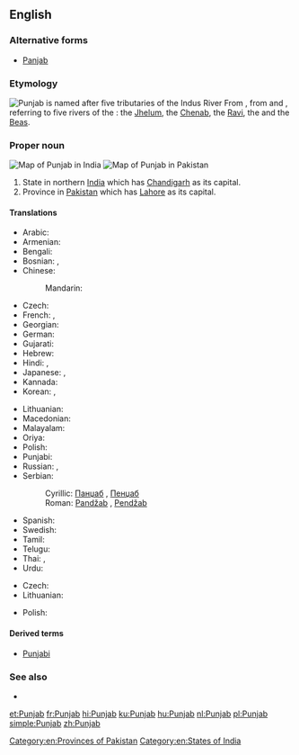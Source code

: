 ==English==
{{wikipedia}}

===Alternative forms===
* [[Panjab]]

===Etymology===
[[File:Indus_river.svg|thumb|Punjab is named after five tributaries of the Indus River]]
From {{etyl|fa}} {{term|sc=fa-Arab|پنجاب||Land of the Five Rivers|lang=fa}}, from {{term|sc=fa-Arab|پنج|tr=panj|lang=fa||five}} and {{term|sc=fa-Arab|اب|آب|tr=āb|water|lang=fa}}, referring to five rivers of the {{w|Punjab region}}: the [[w:Jhelum River|Jhelum]], the [[w:Chenab River|Chenab]], the [[w:Ravi River|Ravi]], the {{w|Sutlej}} and the [[w:Beas River|Beas]].

===Proper noun===
{{en-proper noun}}
[[Image:Punjab in India (disputed hatched).svg|thumb|Map of Punjab in India]]
[[Image:Punjab in Pakistan (claims hatched).svg|thumb|Map of Punjab in Pakistan]]
# State in northern [[India]] which has [[Chandigarh]] as its capital.
# Province in [[Pakistan]] which has [[Lahore]] as its capital.

====Translations====
{{trans-top|state in India}}
* Arabic: {{t|ar|البنجاب|m|tr=al-banjaab}}
* Armenian: {{t-|hy|Փենջաբ|tr=P’enǰab}}
* Bengali: {{t|bn|পাঞ্জাব|tr=Panjab|sc=Beng|xs=Bengali}}
* Bosnian: {{t-|bs|Pandžab|m}}, {{t-|bs|Pendžab|m}}
* Chinese:
*: Mandarin: {{t|cmn|旁遮普邦|tr=Pángzhēpǔ-bāng|sc=Hani}}
* Czech: {{t-|cs|Paňdžáb|m}}
* French: {{t|fr|Penjab|m}},  {{t|fr|Pendjab|m}}
* Georgian: {{t|ka|პენჯაბი|sc=Geor|xs=Georgian}}
* German: {{t|de|Pandjab}}
* Gujarati: {{t|gu|પંજાબ|tr=Pa.njāb|sc=Gujr|xs=Gujarati}}
* Hebrew: {{t|he|פנג'אב}}
* Hindi: {{t+|hi|पंजाब|tr=panjāb|xs=Hindi}},  {{t|hi|पञ्जाब|tr=panjāb|xs=Hindi}}
* Japanese: {{t|ja|パンジャーブ州|tr=Panjābu-shū}},  {{t|ja|パンジャーブ|tr=Panjābu}}
* Kannada: {{t-|kn|ಪಂಜಾಬ್|tr=pan̄jāb|sc=Knda|xs=Kannada}}
* Korean: {{t|ko|펀자브|tr=Peonjabeu|sc=Hang}},  {{t|ko|펀자브 주|tr=Peonjabeu ju|sc=Hang}}
{{trans-mid}}
* Lithuanian: {{t|lt|Pandžabas|m|xs=Lithuanian}}
* Macedonian: {{t-|mk|Пенџаб|m|tr=Péndžab}}
* Malayalam: {{t|ml|പഞ്ചാബ്|tr=Pa.nčāb|sc=Mlym|xs=Malayalam}}
* Oriya: {{t|or|ପଞ୍ଜାବ|tr=Pô.njābô|sc=Orya|xs=Oriya}}
* Polish: {{t-|pl|Pendżab|m}}
* Punjabi: {{t|pa|ਪੰਜਾਬ|tr=Pa.njāb|sc=Guru|xs=Punjabi}}
* Russian: {{t|ru|Панджаб|m|tr=Pandžáb}},  {{t|ru|Пенджаб|m|tr=Pendžáb}}
* Serbian:
*: Cyrillic: [[Панџаб#Serbian|Панџаб]] {{m}}, [[Пенџаб#Serbian|Пенџаб]] {{m}}
*: Roman: [[Pandžab#Serbian|Pandžab]] {{m}}, [[Pendžab#Serbian|Pendžab]] {{m}}
* Spanish: {{t|es|Penjab|m}}
* Swedish: {{t|sv|Punjab}}
* Tamil: {{t|ta|பஞ்சாப்|tr=Pa.nčāp|xs=Tamil}}
* Telugu: {{t|te|పంజాబ్}}
* Thai: {{t|th|รัฐปัญจาบ|tr=rát bpan-jàap}},  {{t|th|ปัญจาบ|tr=bpan-jàap}}
* Urdu: {{t-|ur|پنجاب|tr=panjāb|xs=Urdu}}
{{trans-bottom}}

{{trans-top|province in Pakistan}}
* Czech: {{t-|cs|Paňdžáb|m}}
* Lithuanian: {{t|lt|pandžabas|m|xs=Lithuanian}}
{{trans-mid}}
* Polish: {{t-|pl|Pendżab|m}}
{{trans-bottom}}

====Derived terms====
* [[Punjabi]]

===See also===
* {{list|en|states of India}}

[[Category:en:Provinces of Pakistan]]
[[Category:en:States of India]]

[[et:Punjab]]
[[fr:Punjab]]
[[hi:Punjab]]
[[ku:Punjab]]
[[hu:Punjab]]
[[nl:Punjab]]
[[pl:Punjab]]
[[simple:Punjab]]
[[zh:Punjab]]